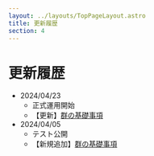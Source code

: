 ```yaml
---
layout: ../layouts/TopPageLayout.astro
title: 更新履歴
section: 4
---
```


# 更新履歴

<MainColorDivider />

- 2024/04/23 
  - 正式運用開始
  - 【更新】[群の基礎事項](../algebra/group-basics)
- 2024/04/05 
  - テスト公開
  - 【新規追加】[群の基礎事項](../algebra/group-basics)

